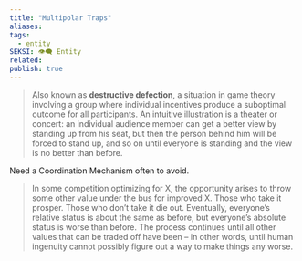 ```yaml
---
title: "Multipolar Traps"
aliases: 
tags:
  - entity
SEKSI: 👁️‍🗨️ Entity
related:
publish: true
---
```




> Also known as **destructive defection**, a situation in game theory involving a group where individual incentives produce a suboptimal outcome for all participants. An intuitive illustration is a theater or concert: an individual audience member can get a better view by standing up from his seat, but then the person behind him will be forced to stand up, and so on until everyone is standing and the view is no better than before.

Need a <Link href="/c/coordination-mechanism" className="text-[var(--color-primary)] hover:underline hover:text-[var(--color-secondary)] transition-colors font-medium">Coordination Mechanism</Link> often to avoid.

> In some competition optimizing for X, the opportunity arises to throw some other value under the bus for improved X. Those who take it prosper. Those who don’t take it die out. Eventually, everyone’s relative status is about the same as before, but everyone’s absolute status is worse than before. The process continues until all other values that can be traded off have been – in other words, until human ingenuity cannot possibly figure out a way to make things any worse.
